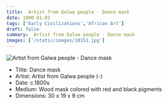 ```yaml
---
title:  Artist from Galwa people - Dance mask
date: 1800-01-01
tags: ['Early Civilizations','African Art']
draft: false
summary:  Artist from Galwa people - Dance mask
images: ['/static/images/10151.jpg']
---
```


![ Artist from Galwa people - Dance mask](/static/images/10151.jpg)

* Title: Dance mask
* Artist:  Artist from Galwa people (-)
* Date: c.1800s
* Medium: Wood mask colored with red and black pigments
* Dimensions: 30 x 19 x 9 cm


